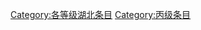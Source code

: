 {{catmore1|[[Wikipedia:湖北专题|Wikipedia:湖北专题]]}}
{{Articles by Quality|topic=湖北|project=湖北|format=toc}}
{{emptycat}}

[[Category:各等级湖北条目|Category:各等级湖北条目]]
[[Category:丙级条目|Category:丙级条目]]